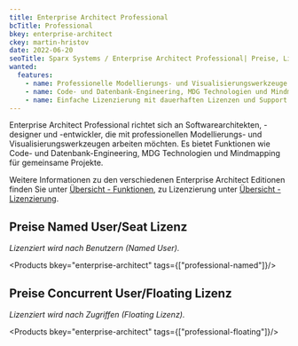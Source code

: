 ```yaml
---
title: Enterprise Architect Professional
bcTitle: Professional
bkey: enterprise-architect
ckey: martin-hristov
date: 2022-06-20
seoTitle: Sparx Systems / Enterprise Architect Professional| Preise, Lizenzen und Informationen
wanted:
  features:
    - name: Professionelle Modellierungs- und Visualisierungswerkzeuge
    - name: Code- und Datenbank-Engineering, MDG Technologien und Mindmapping für gemeinsame Projekte
    - name: Einfache Lizenzierung mit dauerhaften Lizenzen und Support
---
```




<Intro>

 Enterprise Architect Professional richtet sich an Softwarearchitekten, -designer und -entwickler, die mit professionellen Modellierungs- und Visualisierungswerkzeugen arbeiten möchten. Es bietet Funktionen wie Code- und Datenbank-Engineering, MDG Technologien und Mindmapping für gemeinsame Projekte.

Weitere Informationen zu den verschiedenen Enterprise Architect Editionen finden Sie unter [Übersicht - Funktionen](/hersteller/enterprise-architect/#funktions%C3%BCbersicht), zu Lizenzierung unter [Übersicht - Lizenzierung](/hersteller/enterprise-architect/#lizenzierung).

</Intro>

<TOC />



## Preise Named User/Seat Lizenz

_Lizenziert wird nach Benutzern (Named User)._

<Products bkey="enterprise-architect" tags={["professional-named"]}/>


## Preise Concurrent User/Floating Lizenz

_Lizenziert wird nach Zugriffen (Floating Lizenz)._

<Products bkey="enterprise-architect" tags={["professional-floating"]}/>
